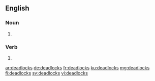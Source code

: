 ==English==

===Noun===
{{head|en|plural}}

# {{plural of|deadlock|lang=en}}

===Verb===
{{head|en|verb form}}

# {{en-third-person singular of|deadlock}}

[[ar:deadlocks]]
[[de:deadlocks]]
[[fr:deadlocks]]
[[ku:deadlocks]]
[[mg:deadlocks]]
[[fi:deadlocks]]
[[sv:deadlocks]]
[[vi:deadlocks]]